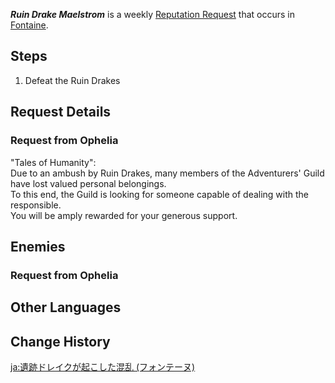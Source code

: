 {{About|the reputation quest from Fontaine|the reputation quest from Sumeru|Ruin Drake Maelstrom (Sumeru)}}
{{Quest Infobox
|id             = 74660
|title          = Ruin Drake Maelstrom
|image          = Ophelia Icon.png
|type           = World
|region         = Fontaine
|startLocation  = [[Beryl Region]], [[Fontaine]]
|rewards        = Mora*20,000
|rep            = Fontaine
|characters     = Ophelia; Traveler
|group          = Request
}}
'''''Ruin Drake Maelstrom''''' is a weekly [[Reputation Request]] that occurs in [[Fontaine]].

==Steps==
# Defeat the Ruin Drakes

==Request Details==
{{Quest Description|Ruin Drakes are raging...}}
===Request from Ophelia===
"Tales of Humanity":<br><!--
-->Due to an ambush by Ruin Drakes, many members of the Adventurers' Guild have lost valued personal belongings.<br><!--
-->To this end, the Guild is looking for someone capable of dealing with the {{color|buzzword|Ruin Drakes}} responsible.<br><!--
-->You will be amply rewarded for your generous support.

==Enemies==
===Request from Ophelia===
{{Enemy List|Ruin Drake: Earthguard*2}}

==Other Languages==
{{Other Languages|Transclude=Ruin Drake Maelstrom (Sumeru)}}

==Change History==
{{Change History|4.0}}

[[ja:遺跡ドレイクが起こした混乱 (フォンテーヌ)]]